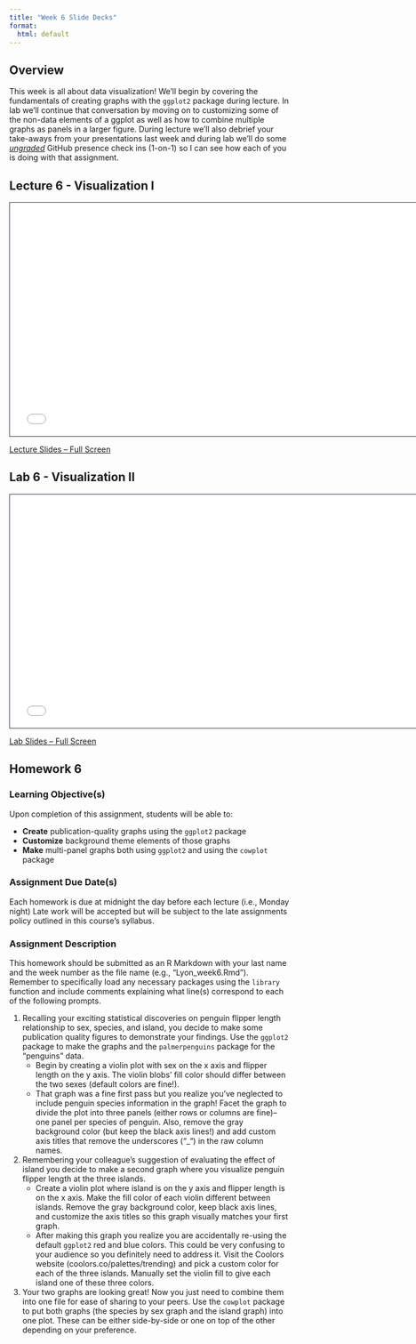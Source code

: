 ```yaml
---
title: "Week 6 Slide Decks"
format:
  html: default
---
```


## Overview

This week is all about data visualization! We'll begin by covering the fundamentals of creating graphs with the `ggplot2` package during lecture. In lab we'll continue that conversation by moving on to customizing some of the non-data elements of a ggplot as well as how to combine multiple graphs as panels in a larger figure. During lecture we'll also debrief your take-aways from your presentations last week and during lab we'll do some <u>_ungraded_</u> GitHub presence check ins (1-on-1) so I can see how each of you is doing with that assignment.

## Lecture 6 - Visualization I

```{=html}
<iframe class="slide-deck" src="slides_6a.html" height="420" width="750" style="border: 1px solid #2e3846;"></iframe>
```

[Lecture Slides -- Full Screen](slides_6a.qmd)

## Lab 6 - Visualization II

```{=html}
<iframe class="slide-deck" src="slides_6b.html" height="420" width="750" style="border: 1px solid #2e3846;"></iframe>
```

[Lab Slides -- Full Screen](slides_6b.qmd)

## Homework 6

### Learning Objective(s)

Upon completion of this assignment, students will be able to:

- **Create** publication-quality graphs using the `ggplot2` package
- **Customize** background theme elements of those graphs
- **Make** multi-panel graphs both using `ggplot2` and using the `cowplot` package

### Assignment Due Date(s)

Each homework is due at midnight the day before each lecture (i.e., Monday night) Late work will be accepted but will be subject to the late assignments policy outlined in this course’s syllabus.

### Assignment Description

This homework should be submitted as an R Markdown with your last name and the week number as the file name (e.g., "Lyon_week6.Rmd"). Remember to specifically load any necessary packages using the `library` function and include comments explaining what line(s) correspond to each of the following prompts.

1. Recalling your exciting statistical discoveries on penguin flipper length relationship to sex, species, and island, you decide to make some publication quality figures to demonstrate your findings. Use the `ggplot2` package to make the graphs and the `palmerpenguins` package for the "penguins" data.
    - Begin by creating a violin plot with sex on the x axis and flipper length on the y axis. The violin blobs’ fill color should differ between the two sexes (default colors are fine!).
    - That graph was a fine first pass but you realize you’ve neglected to include penguin species information in the graph! Facet the graph to divide the plot into three panels (either rows or columns are fine)--one panel per species of penguin. Also, remove the gray background color (but keep the black axis lines!) and add custom axis titles that remove the underscores ("_") in the raw column names.

2. Remembering your colleague’s suggestion of evaluating the effect of island you decide to make a second graph where you visualize penguin flipper length at the three islands.
    - Create a violin plot where island is on the y axis and flipper length is on the x axis. Make the fill color of each violin different between islands. Remove the gray background color, keep black axis lines, and customize the axis titles so this graph visually matches your first graph.
    - After making this graph you realize you are accidentally re-using the default `ggplot2` red and blue colors. This could be very confusing to your audience so you definitely need to address it. Visit the Coolors website (coolors.co/palettes/trending) and pick a custom color for each of the three islands. Manually set the violin fill to give each island one of these three colors.

3. Your two graphs are looking great! Now you just need to combine them into one file for ease of sharing to your peers. Use the `cowplot` package to put both graphs (the species by sex graph and the island graph) into one plot. These can be either side-by-side or one on top of the other depending on your preference.
